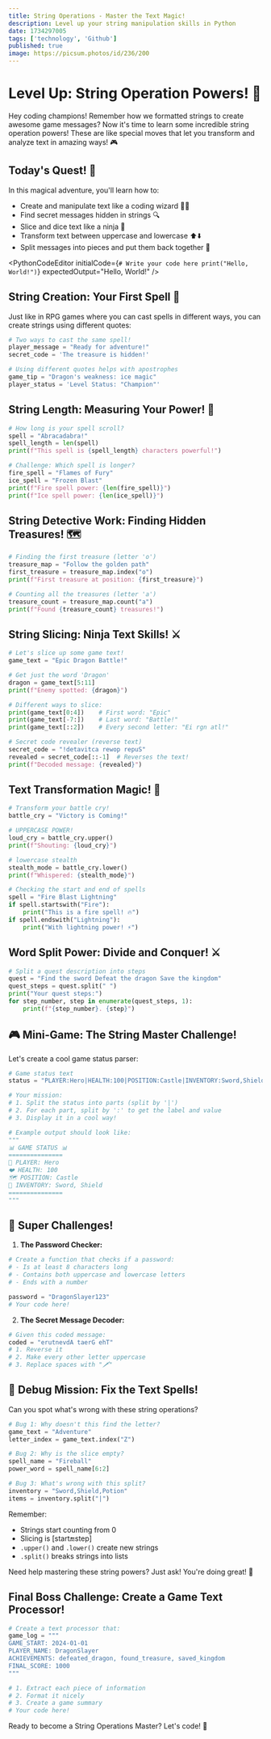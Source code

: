 ```yaml
---
title: String Operations - Master the Text Magic!
description: Level up your string manipulation skills in Python
date: 1734297005
tags: ['technology', 'Github']
published: true
image: https://picsum.photos/id/236/200
---
```


# Level Up: String Operation Powers! 🎯

Hey coding champions! Remember how we formatted strings to create awesome game messages? Now it's time to learn some incredible string operation powers! These are like special moves that let you transform and analyze text in amazing ways! 🎮

## Today's Quest! 🎯
In this magical adventure, you'll learn how to:
- Create and manipulate text like a coding wizard 🧙‍♂️
- Find secret messages hidden in strings 🔍
- Slice and dice text like a ninja 🥷
- Transform text between uppercase and lowercase ⬆️⬇️
- Split messages into pieces and put them back together 🧩

<PythonCodeEditor 
  initialCode={`# Write your code here
print("Hello, World!")`}
  expectedOutput="Hello, World!"
/>

## String Creation: Your First Spell 📜

Just like in RPG games where you can cast spells in different ways, you can create strings using different quotes:

```python showLineNumbers
# Two ways to cast the same spell!
player_message = "Ready for adventure!"
secret_code = 'The treasure is hidden!'

# Using different quotes helps with apostrophes
game_tip = "Dragon's weakness: ice magic"
player_status = 'Level Status: "Champion"'
```

## String Length: Measuring Your Power! 📏

```python showLineNumbers
# How long is your spell scroll?
spell = "Abracadabra!"
spell_length = len(spell)
print(f"This spell is {spell_length} characters powerful!")

# Challenge: Which spell is longer?
fire_spell = "Flames of Fury"
ice_spell = "Frozen Blast"
print(f"Fire spell power: {len(fire_spell)}")
print(f"Ice spell power: {len(ice_spell)}")
```

## String Detective Work: Finding Hidden Treasures! 🗺️

```python showLineNumbers
# Finding the first treasure (letter 'o')
treasure_map = "Follow the golden path"
first_treasure = treasure_map.index("o")
print(f"First treasure at position: {first_treasure}")

# Counting all the treasures (letter 'a')
treasure_count = treasure_map.count("a")
print(f"Found {treasure_count} treasures!")
```

## String Slicing: Ninja Text Skills! ⚔️

```python showLineNumbers
# Let's slice up some game text!
game_text = "Epic Dragon Battle!"

# Get just the word 'Dragon'
dragon = game_text[5:11]
print(f"Enemy spotted: {dragon}")

# Different ways to slice:
print(game_text[0:4])    # First word: "Epic"
print(game_text[-7:])    # Last word: "Battle!"
print(game_text[::2])    # Every second letter: "Ei rgn atl!"

# Secret code revealer (reverse text)
secret_code = "!detavitca rewop repuS"
revealed = secret_code[::-1]  # Reverses the text!
print(f"Decoded message: {revealed}")
```

## Text Transformation Magic! 🔮

```python showLineNumbers
# Transform your battle cry!
battle_cry = "Victory is Coming!"

# UPPERCASE POWER!
loud_cry = battle_cry.upper()
print(f"Shouting: {loud_cry}")

# lowercase stealth
stealth_mode = battle_cry.lower()
print(f"Whispered: {stealth_mode}")

# Checking the start and end of spells
spell = "Fire Blast Lightning"
if spell.startswith("Fire"):
    print("This is a fire spell! 🔥")
if spell.endswith("Lightning"):
    print("With lightning power! ⚡")
```

## Word Split Power: Divide and Conquer! ⚔️

```python showLineNumbers
# Split a quest description into steps
quest = "Find the sword Defeat the dragon Save the kingdom"
quest_steps = quest.split(" ")
print("Your quest steps:")
for step_number, step in enumerate(quest_steps, 1):
    print(f"{step_number}. {step}")
```

## 🎮 Mini-Game: The String Master Challenge!

Let's create a cool game status parser:

```python showLineNumbers
# Game status text
status = "PLAYER:Hero|HEALTH:100|POSITION:Castle|INVENTORY:Sword,Shield"

# Your mission:
# 1. Split the status into parts (split by '|')
# 2. For each part, split by ':' to get the label and value
# 3. Display it in a cool way!

# Example output should look like:
"""
📊 GAME STATUS 📊
===============
👤 PLAYER: Hero
❤️ HEALTH: 100
🗺️ POSITION: Castle
🎒 INVENTORY: Sword, Shield
===============
"""
```

## 🌟 Super Challenges!

1. **The Password Checker:**
```python showLineNumbers
# Create a function that checks if a password:
# - Is at least 8 characters long
# - Contains both uppercase and lowercase letters
# - Ends with a number

password = "DragonSlayer123"
# Your code here!
```

2. **The Secret Message Decoder:**
```python showLineNumbers
# Given this coded message:
coded = "erutnevdA taerG ehT"
# 1. Reverse it
# 2. Make every other letter uppercase
# 3. Replace spaces with "🗡️"
```

## 🎯 Debug Mission: Fix the Text Spells!

Can you spot what's wrong with these string operations?

```python showLineNumbers
# Bug 1: Why doesn't this find the letter?
game_text = "Adventure"
letter_index = game_text.index("Z")

# Bug 2: Why is the slice empty?
spell_name = "Fireball"
power_word = spell_name[6:2]

# Bug 3: What's wrong with this split?
inventory = "Sword,Shield,Potion"
items = inventory.split("|")
```

Remember:
- Strings start counting from 0
- Slicing is [start:end:step]
- `.upper()` and `.lower()` create new strings
- `.split()` breaks strings into lists

Need help mastering these string powers? Just ask! You're doing great! 🌟

## Final Boss Challenge: Create a Game Text Processor!

```python showLineNumbers
# Create a text processor that:
game_log = """
GAME_START: 2024-01-01
PLAYER_NAME: DragonSlayer
ACHIEVEMENTS: defeated_dragon, found_treasure, saved_kingdom
FINAL_SCORE: 1000
"""

# 1. Extract each piece of information
# 2. Format it nicely
# 3. Create a game summary
# Your code here!
```

Ready to become a String Operations Master? Let's code! 🚀